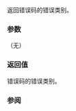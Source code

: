 {{cpp/error/error_code/title|category}}
{{cpp/error/error_code/navbar}}
{{ddcl  | since=c++11 | 1=
const std::error_category&amp; category() const noexcept;
}}

返回错误码的错误类别。

===参数===
（无）

===返回值===
错误码的错误类别。

===参阅===
{{dsc begin}}
{{dsc inc | cpp/error/error_code/dsc value}}
{{dsc end}}

{{langlinks|de|en|es|fr|it|ja|pt|ru}}